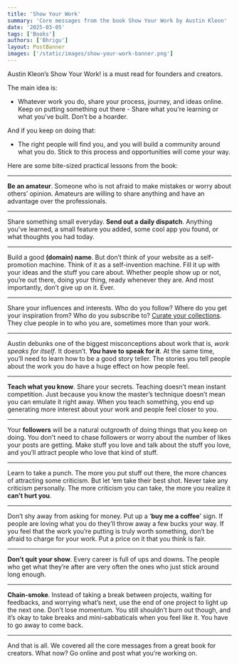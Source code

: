 ```yaml
---
title: 'Show Your Work'
summary: 'Core messages from the book Show Your Work by Austin Kleon'
date: '2025-03-05'
tags: ['Books']
authors: ['Bhrigu']
layout: PostBanner
images: ['/static/images/show-your-work-banner.png']
---
```


Austin Kleon’s Show Your Work! is a must read for founders and creators.

The main idea is:

- Whatever work you do, share your process, journey, and ideas online. Keep on putting something out there - Share what you're learning or what you've built. Don’t be a hoarder.

And if you keep on doing that:

- The right people will find you, and you will build a community around what you do. Stick to this process and opportunities will come your way.

Here are some bite-sized practical lessons from the book:

---

**Be an amateur**. Someone who is not afraid to make mistakes or worry about others’ opinion. Amateurs are willing to share anything and have an advantage over the professionals.

---

Share something small everyday. **Send out a daily dispatch**. Anything you've learned, a small feature you added, some cool app you found, or what thoughts you had today.

---

Build a good **(domain) name**. But don’t think of your website as a self-promotion machine. Think of it as a self-invention machine. Fill it up with your ideas and the stuff you care about. Whether people show up or not, you’re out there, doing your thing, ready whenever they are. And most importantly, don’t give up on it. Ever.

---

Share your influences and interests. Who do you follow? Where do you get your inspiration from? Who do you subscribe to? [Curate your collections](https://collectio.app/). They clue people in to who you are, sometimes more than your work.

---

Austin debunks one of the biggest misconceptions about work that is, _work speaks for itself_. It doesn’t. **_You_ have to speak for it**. At the same time, you’ll need to learn how to be a good story teller. The stories you tell people about the work you do have a huge effect on how people feel.

---

**Teach what you know**. Share your secrets. Teaching doesn’t mean instant competition. Just because you know the master’s technique doesn’t mean you can emulate it right away. When you teach something, you end up generating more interest about your work and people feel closer to you.

---

Your **followers** will be a natural outgrowth of doing things that you keep on doing. You don't need to chase followers or worry about the number of likes your posts are getting. Make stuff you love and talk about the stuff you love, and you’ll attract people who love that kind of stuff.

---

Learn to take a punch. The more you put stuff out there, the more chances of attracting some criticism. But let ‘em take their best shot. Never take any criticism personally. The more criticism you can take, the more you realize it **can’t hurt you**.

---

Don’t shy away from asking for money. Put up a ‘**buy me a coffee**’ sign. If people are loving what you do they’ll throw away a few bucks your way. If you feel that the work you’re putting is truly worth something, don’t be afraid to charge for your work. Put a price on it that you think is fair.

---

**Don’t quit your show**. Every career is full of ups and downs. The people who get what they’re after are very often the ones who just stick around long enough.

---

**Chain-smoke**. Instead of taking a break between projects, waiting for feedbacks, and worrying what’s next, use the end of one project to light up the next one. Don’t lose momentum. You still shouldn’t burn out though, and it’s okay to take breaks and mini-sabbaticals when you feel like it. You have to go away to come back.

---

And that is all. We covered all the core messages from a great book for creators. What now? Go online and post what you’re working on.
